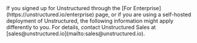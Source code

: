 <Note>
    If you signed up for Unstructured through the [For Enterprise](https://unstructured.io/enterprise) page, or if you are using a self-hosted deployment of Unstructured, the following information 
    might apply differently to you. For details, contact Unstructured Sales at [sales@unstructured.io](mailto:sales@unstructured.io).
</Note>